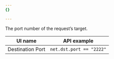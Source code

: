 ```yaml
---
{}

---
```


The port number of the request’s target.

| UI name          | API example              |
| ---------------- | ------------------------ |
| Destination Port | `net.dst.port == "2222"` |
